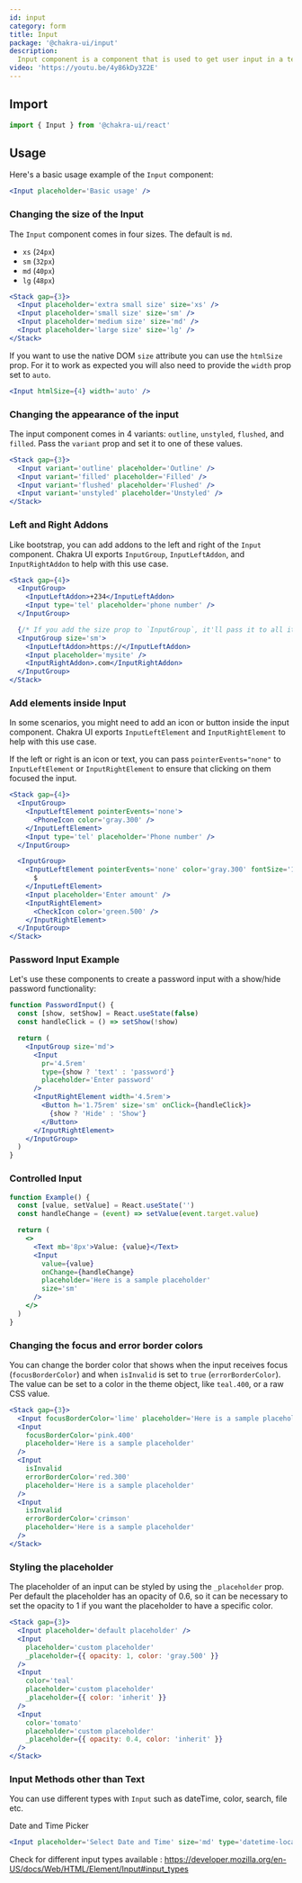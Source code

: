 ```yaml
---
id: input
category: form
title: Input
package: '@chakra-ui/input'
description:
  Input component is a component that is used to get user input in a text field.
video: 'https://youtu.be/4y86kDy3Z2E'
---
```


## Import

```js
import { Input } from '@chakra-ui/react'
```

## Usage

Here's a basic usage example of the `Input` component:

```jsx
<Input placeholder='Basic usage' />
```

### Changing the size of the Input

The `Input` component comes in four sizes. The default is `md`.

- `xs` (`24px`)
- `sm` (`32px`)
- `md` (`40px`)
- `lg` (`48px`)

```jsx
<Stack gap={3}>
  <Input placeholder='extra small size' size='xs' />
  <Input placeholder='small size' size='sm' />
  <Input placeholder='medium size' size='md' />
  <Input placeholder='large size' size='lg' />
</Stack>
```

If you want to use the native DOM `size` attribute you can use the `htmlSize`
prop. For it to work as expected you will also need to provide the `width` prop
set to `auto`.

```jsx
<Input htmlSize={4} width='auto' />
```

### Changing the appearance of the input

The input component comes in 4 variants: `outline`, `unstyled`, `flushed`, and
`filled`. Pass the `variant` prop and set it to one of these values.

```jsx
<Stack gap={3}>
  <Input variant='outline' placeholder='Outline' />
  <Input variant='filled' placeholder='Filled' />
  <Input variant='flushed' placeholder='Flushed' />
  <Input variant='unstyled' placeholder='Unstyled' />
</Stack>
```

### Left and Right Addons

Like bootstrap, you can add addons to the left and right of the `Input`
component. Chakra UI exports `InputGroup`, `InputLeftAddon`, and
`InputRightAddon` to help with this use case.

```jsx
<Stack gap={4}>
  <InputGroup>
    <InputLeftAddon>+234</InputLeftAddon>
    <Input type='tel' placeholder='phone number' />
  </InputGroup>

  {/* If you add the size prop to `InputGroup`, it'll pass it to all its children. */}
  <InputGroup size='sm'>
    <InputLeftAddon>https://</InputLeftAddon>
    <Input placeholder='mysite' />
    <InputRightAddon>.com</InputRightAddon>
  </InputGroup>
</Stack>
```

### Add elements inside Input

In some scenarios, you might need to add an icon or button inside the input
component. Chakra UI exports `InputLeftElement` and `InputRightElement` to help
with this use case.

If the left or right is an icon or text, you can pass `pointerEvents="none"` to
`InputLeftElement` or `InputRightElement` to ensure that clicking on them
focused the input.

```jsx
<Stack gap={4}>
  <InputGroup>
    <InputLeftElement pointerEvents='none'>
      <PhoneIcon color='gray.300' />
    </InputLeftElement>
    <Input type='tel' placeholder='Phone number' />
  </InputGroup>

  <InputGroup>
    <InputLeftElement pointerEvents='none' color='gray.300' fontSize='1.2em'>
      $
    </InputLeftElement>
    <Input placeholder='Enter amount' />
    <InputRightElement>
      <CheckIcon color='green.500' />
    </InputRightElement>
  </InputGroup>
</Stack>
```

### Password Input Example

Let's use these components to create a password input with a show/hide password
functionality:

```jsx
function PasswordInput() {
  const [show, setShow] = React.useState(false)
  const handleClick = () => setShow(!show)

  return (
    <InputGroup size='md'>
      <Input
        pr='4.5rem'
        type={show ? 'text' : 'password'}
        placeholder='Enter password'
      />
      <InputRightElement width='4.5rem'>
        <Button h='1.75rem' size='sm' onClick={handleClick}>
          {show ? 'Hide' : 'Show'}
        </Button>
      </InputRightElement>
    </InputGroup>
  )
}
```

### Controlled Input

```jsx
function Example() {
  const [value, setValue] = React.useState('')
  const handleChange = (event) => setValue(event.target.value)

  return (
    <>
      <Text mb='8px'>Value: {value}</Text>
      <Input
        value={value}
        onChange={handleChange}
        placeholder='Here is a sample placeholder'
        size='sm'
      />
    </>
  )
}
```

### Changing the focus and error border colors

You can change the border color that shows when the input receives focus
(`focusBorderColor`) and when `isInvalid` is set to `true` (`errorBorderColor`).
The value can be set to a color in the theme object, like `teal.400`, or a raw
CSS value.

```jsx
<Stack gap={3}>
  <Input focusBorderColor='lime' placeholder='Here is a sample placeholder' />
  <Input
    focusBorderColor='pink.400'
    placeholder='Here is a sample placeholder'
  />
  <Input
    isInvalid
    errorBorderColor='red.300'
    placeholder='Here is a sample placeholder'
  />
  <Input
    isInvalid
    errorBorderColor='crimson'
    placeholder='Here is a sample placeholder'
  />
</Stack>
```

### Styling the placeholder

The placeholder of an input can be styled by using the `_placeholder` prop. Per
default the placeholder has an opacity of 0.6, so it can be necessary to set the
opacity to 1 if you want the placeholder to have a specific color.

```jsx
<Stack gap={3}>
  <Input placeholder='default placeholder' />
  <Input
    placeholder='custom placeholder'
    _placeholder={{ opacity: 1, color: 'gray.500' }}
  />
  <Input
    color='teal'
    placeholder='custom placeholder'
    _placeholder={{ color: 'inherit' }}
  />
  <Input
    color='tomato'
    placeholder='custom placeholder'
    _placeholder={{ opacity: 0.4, color: 'inherit' }}
  />
</Stack>
```

### Input Methods other than Text

You can use different types with `Input` such as dateTime, color, search, file
etc.

Date and Time Picker

```jsx
<Input placeholder='Select Date and Time' size='md' type='datetime-local' />
```

Check for different input types available :
https://developer.mozilla.org/en-US/docs/Web/HTML/Element/Input#input_types
